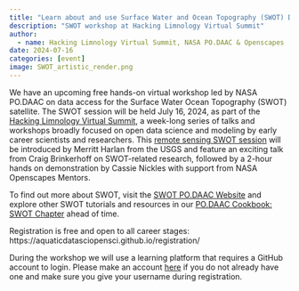 ```yaml
---
title: "Learn about and use Surface Water and Ocean Topography (SWOT) Data!"
description: "SWOT workshop at Hacking Limnology Virtual Summit"
author: 
  - name: Hacking Limnology Virtual Summit, NASA PO.DAAC & Openscapes
date: 2024-07-16
categories: [event]
image: SWOT_artistic_render.png
---
```


We have an upcoming free hands-on virtual workshop led by NASA PO.DAAC on data access for the Surface Water Ocean Topography (SWOT) satellite. The SWOT session will be held July 16, 2024, as part of the [Hacking Limnology Virtual Summit](https://aquaticdatasciopensci.github.io/), a week-long series of talks and workshops broadly focused on open data science and modeling by early career scientists and researchers. This [remote sensing SWOT session](https://aquaticdatasciopensci.github.io/day2-remote-sensing/) will be introduced by Merritt Harlan from the USGS and feature an exciting talk from Craig Brinkerhoff on SWOT-related research, followed by a 2-hour hands on demonstration by Cassie Nickles with support from NASA Openscapes Mentors. 

To find out more about SWOT, visit the [SWOT PO.DAAC Website](https://podaac.jpl.nasa.gov/SWOT) and explore other SWOT tutorials and resources in our [PO.DAAC Cookbook: SWOT Chapter](https://podaac.github.io/tutorials/quarto_text/SWOT.html) ahead of time.

Registration is free and open to all career stages: https://aquaticdatasciopensci.github.io/registration/

During the workshop we will use a learning platform that requires a GitHub account to login. Please make an account [here](https://github.com/signup?user_email=&source=form-home-signup) if you do not already have one and make sure you give your username during registration.
